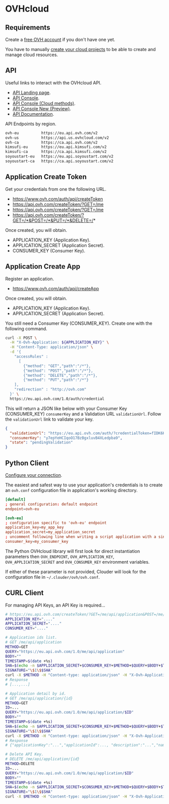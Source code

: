 # OVHcloud

## Requirements

Create a [free OVH account](https://www.ovhcloud.com/en/lp/public-cloud-trial) if you don't have one yet.

You have to manually [create your cloud projects](https://support.us.ovhcloud.com/hc/en-us/articles/360002245784-Creating-Your-First-Public-Cloud-Project) to be able to create and manage cloud resources.

## API

Useful links to interact with the OVHcloud API.

- [API Landing page](https://api.ovh.com).
- [API Console](https://api.ovh.com/console).
- [API Console (Cloud methods)](https://api.ovh.com/console/#/cloud).
- [API Console New (Preview)](https://eu.api.ovh.com/console-preview).
- [API Documentation](https://docs.ovh.com/gb/en/api/first-steps-with-ovh-api).

API Endpoints by region.

```bash
ovh-eu          https://eu.api.ovh.com/v2
ovh-us          https://api.us.ovhcloud.com/v2
ovh-ca          https://ca.api.ovh.com/v2
kimsufi-eu      https://eu.api.kimsufi.com/v2
kimsufi-ca      https://ca.api.kimsufi.com/v2
soyoustart-eu   https://eu.api.soyoustart.com/v2
soyoustart-ca   https://ca.api.soyoustart.com/v2
```

## Application Create Token

Get your credentials from one the following URL.

- https://www.ovh.com/auth/api/createToken
- https://api.ovh.com/createToken/?GET=/me
- https://api.ovh.com/createToken/?GET=/me
- https://api.ovh.com/createToken/?GET=/*&POST=/*&PUT=/*&DELETE=/*

Once created, you will obtain.

- APPLICATION_KEY (Application Key).
- APPLICATION_SECRET (Application Secret).
- CONSUMER_KEY (Consumer Key).

## Application Create App

Register an application.

- https://www.ovh.com/auth/api/createApp

Once created, you will obtain.

- APPLICATION_KEY (Application Key).
- APPLICATION_SECRET (Application Secret).

You still need a Consumer Key (CONSUMER_KEY). Create one with the following command.

```bash
curl -X POST \
  -H "X-Ovh-Application: ${APPLICATION_KEY}" \
  -H "Content-Type: application/json" \
  -d '{
    "accessRules" :
      [
        {"method": "GET","path":"/*"},
        {"method": "POST","path":"/*"},
        {"method": "DELETE","path":"/*"},
        {"method": "PUT","path":"/*"}
    ],
    "redirection" : "http://ovh.com"
  }' \
  https://eu.api.ovh.com/1.0/auth/credential
```

This will return a JSON like below with your Consumer Key (CONSUMER_KEY) `consumerKey` and a Validation URL `validationUrl`. Follow the `validationUrl` link to validate your key.

```json
{
  "validationUrl": "https://eu.api.ovh.com/auth/?credentialToken=fIDK6KCVHfEMuSTP3LV84D3CsHTq4T3BhOrmEEdd2hQ0CNcfVgGVWZRqIlolDJ3W",
  "consumerKey": "y7epYeHCIqoO17BzBgxluvB4XLedpba9",
  "state": "pendingValidation"
}
```

## Python Client

[Configure your connection](https://github.com/ovh/python-ovh#configuration).

The easiest and safest way to use your application's credentials is to create an `ovh.conf` configuration file in application's working directory.

```conf
[default]
; general configuration: default endpoint
endpoint=ovh-eu

[ovh-eu]
; configuration specific to 'ovh-eu' endpoint
application_key=my_app_key
application_secret=my_application_secret
; uncomment following line when writing a script application with a single consumer key.
consumer_key=my_consumer_key
```

The Python OVHcloud library will first look for direct instantiation parameters then `OVH_ENDPOINT`, `OVH_APPLICATION_KEY`, `OVH_APPLICATION_SECRET` and `OVH_CONSUMER_KEY` environment variables.

If either of these parameter is not provided, Clouder will look for the configuration file in `~/.clouder/ovh/ovh.conf`.

## CURL Client

For managing API Keys, an API Key is required...

```bash
# https://eu.api.ovh.com/createToken/?GET=/me/api/application&POST=/me/api/application/*&PUT=/me/api/application/*&DELETE=/me/api/application/*
APPLICATION_KEY="...."
APPLICATION_SECRET="...."
CONSUMER_KEY="...."
```

```bash
# Application ids list.
# GET /me/api/application
METHOD=GET
QUERY="https://eu.api.ovh.com/1.0/me/api/application"
BODY=""
TIMESTAMP=$(date +%s)
SHA=$(echo -n $APPLICATION_SECRET+$CONSUMER_KEY+$METHOD+$QUERY+$BODY+$TIMESTAMP | shasum | cut -d ' ' -f 1)
SIGNATURE="\$1\$$SHA"
curl -X $METHOD -H "Content-type: application/json" -H "X-Ovh-Application: $APPLICATION_KEY" -H "X-Ovh-Consumer: $CONSUMER_KEY" -H "X-Ovh-Signature: $SIGNATURE" -H "X-Ovh-Timestamp: $TIMESTAMP" $QUERY
# Response
# [...,...]
```

```bash
# Application detail by id.
# GET /me/api/application/{id}
METHOD=GET
ID=...
QUERY="https://eu.api.ovh.com/1.0/me/api/application/$ID"
BODY=""
TIMESTAMP=$(date +%s)
SHA=$(echo -n $APPLICATION_SECRET+$CONSUMER_KEY+$METHOD+$QUERY+$BODY+$TIMESTAMP | shasum | cut -d ' ' -f 1)
SIGNATURE="\$1\$$SHA"
curl -X $METHOD -H "Content-type: application/json" -H "X-Ovh-Application: $APPLICATION_KEY" -H "X-Ovh-Consumer: $CONSUMER_KEY" -H "X-Ovh-Signature: $SIGNATURE" -H "X-Ovh-Timestamp: $TIMESTAMP" $QUERY
# Response
# {"applicationKey":"...","applicationId":..., "description":"...","name":"...","status":"active"}
```

```bash
# Delete API Key.
# DELETE /me/api/application/{id}
METHOD=DELETE
ID=...
QUERY="https://eu.api.ovh.com/1.0/me/api/application/$ID"
BODY=""
TIMESTAMP=$(date +%s)
SHA=$(echo -n $APPLICATION_SECRET+$CONSUMER_KEY+$METHOD+$QUERY+$BODY+$TIMESTAMP | shasum | cut -d ' ' -f 1)
SIGNATURE="\$1\$$SHA"
curl -X $METHOD -H "Content-type: application/json" -H "X-Ovh-Application: $APPLICATION_KEY" -H "X-Ovh-Consumer: $CONSUMER_KEY" -H "X-Ovh-Signature: $SIGNATURE" -H "X-Ovh-Timestamp: $TIMESTAMP" $QUERY
```
